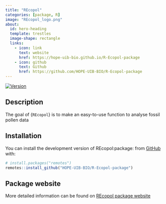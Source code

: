 ```yaml
---
title: "REcopol"
categories: [package, R]
image: "REcopol_logo.png"
about:
  id: hero-heading
  template: trestles
  image-shape: rectangle
  links:
    - icon: link
      text: website
      href: https://hope-uib-bio.github.io/R-Ecopol-package
    - icon: github
      text: Github
      href: https://github.com/HOPE-UIB-BIO/R-Ecopol-package
---
```


::: {#hero-heading}

<!-- badges: start -->
[![Version](https://img.shields.io/github/v/release/HOPE-UIB-BIO/R-Ecopol-package?label=Version&logo=github)](https://github.com/HOPE-UIB-BIO/R-Ecopol-package/releases)
<!-- badges: end -->

## Description

The goal of {`REcopol`} is to make an easy-to-use function to analyse fossil pollen data

## Installation

You can install the development version of REcopol:package: from [GitHub](https://github.com/) with:

``` r
# install.packages("remotes")
remotes::install_github("HOPE-UIB-BIO/R-Ecopol-package")
```

## Package website

More detailed information can be found on [REcopol package website](https://hope-uib-bio.github.io/R-Ecopol-package/)

:::